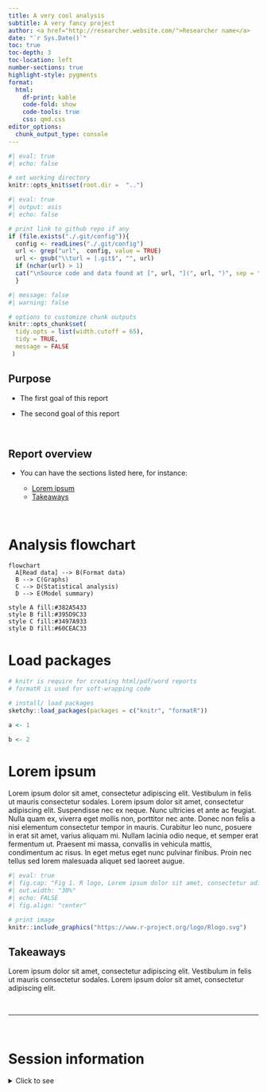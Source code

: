 ```yaml
---
title: A very cool analysis
subtitle: A very fancy project
author: <a href="http://researcher.website.com/">Researcher name</a>
date: "`r Sys.Date()`"
toc: true
toc-depth: 3
toc-location: left
number-sections: true
highlight-style: pygments
format:
  html:
    df-print: kable
    code-fold: show
    code-tools: true
    css: qmd.css
editor_options: 
  chunk_output_type: console
---
```


```r
#| eval: true
#| echo: false

# set working directory 
knitr::opts_knit$set(root.dir =  "..")

```

```r
#| eval: true
#| output: asis
#| echo: false

# print link to github repo if any
if (file.exists("./.git/config")){
  config <- readLines("./.git/config")
  url <- grep("url",  config, value = TRUE)
  url <- gsub("\\turl = |.git$", "", url)
  if (nchar(url) > 1)
  cat("\nSource code and data found at [", url, "](", url, ")", sep = "")
  }

```

```r
#| message: false
#| warning: false

# options to customize chunk outputs
knitr::opts_chunk$set(
  tidy.opts = list(width.cutoff = 65), 
  tidy = TRUE,
  message = FALSE
 )

```

<!-- skyblue box -->

::: {.alert .alert-info}
# Purpose {.unnumbered .unlisted}

-   The first goal of this report

-   The second goal of this report
:::

 

<!-- light brown box -->

::: {.alert .alert-warning}
# Report overview {.unnumbered .unlisted}

-   You can have the sections listed here, for instance:

    -   [Lorem ipsum](#lorem-ipsum)
    -   [Takeaways](#takeaways)
:::

 

# Analysis flowchart {.unnumbered .unlisted}

```mermaid

flowchart
  A[Read data] --> B(Format data) 
  B --> C(Graphs)
  C --> D(Statistical analysis)
  D --> E(Model summary) 

style A fill:#382A5433
style B fill:#395D9C33
style C fill:#3497A933
style D fill:#60CEAC33

```

# Load packages {.unnumbered .unlisted}

```r

# knitr is require for creating html/pdf/word reports
# formatR is used for soft-wrapping code

# install/ load packages
sketchy::load_packages(packages = c("knitr", "formatR"))

```

```r


a <- 1

b <- 2
```

# Lorem ipsum {#lorem-ipsum}

Lorem ipsum dolor sit amet, consectetur adipiscing elit. Vestibulum in felis ut mauris consectetur sodales. Lorem ipsum dolor sit amet, consectetur adipiscing elit. Suspendisse nec ex neque. Nunc ultricies et ante ac feugiat. Nulla quam ex, viverra eget mollis non, porttitor nec ante. Donec non felis a nisi elementum consectetur tempor in mauris. Curabitur leo nunc, posuere in erat sit amet, varius aliquam mi. Nullam lacinia odio neque, et semper erat fermentum ut. Praesent mi massa, convallis in vehicula mattis, condimentum ac risus. In eget metus eget nunc pulvinar finibus. Proin nec tellus sed lorem malesuada aliquet sed laoreet augue.

```r
#| eval: true
#| fig.cap: "Fig 1. R logo, Lorem ipsum dolor sit amet, consectetur adipiscing elit."
#| out.width: "30%"
#| echo: FALSE
#| fig.align: "center"

# print image
knitr::include_graphics("https://www.r-project.org/logo/Rlogo.svg")

```

<!-- '&nbsp;' adds blank space -->

<!-- light green box -->

::: {.alert .alert-success}
# Takeaways {#takeaways .unnumbered .unlisted}

Lorem ipsum dolor sit amet, consectetur adipiscing elit. Vestibulum in felis ut mauris consectetur sodales. Lorem ipsum dolor sit amet, consectetur adipiscing elit.
:::

 

<!-- '---' adds a gray vertical line -->

------------------------------------------------------------------------

 

<!-- add packages used, system details and versions  -->

# Session information {.unnumbered .unlisted}

<details>
  <summary>Click to see</summary>
```r
#| echo: false

# if devtools is installed use devtools::session_info()
if (requireNamespace("devtools", quietly = TRUE)) {
  devtools::session_info()
} else {
  sessionInfo()
}

```
</details>
